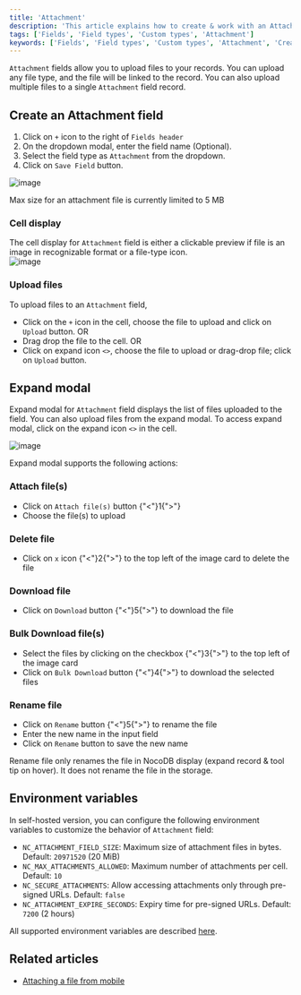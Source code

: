 ```yaml
---
title: 'Attachment'
description: 'This article explains how to create & work with an Attachment field.'
tags: ['Fields', 'Field types', 'Custom types', 'Attachment']
keywords: ['Fields', 'Field types', 'Custom types', 'Attachment', 'Create attachment field']
---
```



`Attachment` fields allow you to upload files to your records. You can upload any file type, and the file will be linked to the record. You can also upload multiple files to a single `Attachment` field record.

## Create an Attachment field
1. Click on `+` icon to the right of `Fields header`
2. On the dropdown modal, enter the field name (Optional).
3. Select the field type as `Attachment` from the dropdown.
4. Click on `Save Field` button.

![image](/img/v2/fields/types/attachment.png)

<Callout type="info">
Max size for an attachment file is currently limited to 5 MB
</Callout>

### Cell display
The cell display for `Attachment` field is either a clickable preview if file is an image in recognizable format or a file-type icon.  
![image](/img/v2/fields/attachment-cell.png)

### Upload files
To upload files to an `Attachment` field, 
- Click on the `+` icon in the cell, choose the file to upload and click on `Upload` button. OR
- Drag drop the file to the cell. OR
- Click on expand icon `<>`, choose the file to upload or drag-drop file; click on `Upload` button.

## Expand modal
Expand modal for `Attachment` field displays the list of files uploaded to the field. You can also upload files from the expand modal. To access expand modal, click on the expand icon `<>` in the cell.

![image](/img/v2/fields/attachment-expand.png)

Expand modal supports the following actions:

### Attach file(s)
- Click on `Attach file(s)` button {"<"}1{">"}
- Choose the file(s) to upload

### Delete file
- Click on `x` icon {"<"}2{">"} to the top left of the image card to delete the file

### Download file
- Click on `Download` button {"<"}5{">"} to download the file

### Bulk Download file(s)
- Select the files by clicking on the checkbox {"<"}3{">"} to the top left of the image card
- Click on `Bulk Download` button {"<"}4{">"} to download the selected files

### Rename file
- Click on `Rename` button {"<"}5{">"} to rename the file
- Enter the new name in the input field
- Click on `Rename` button to save the new name

<Callout type="note">
Rename file only renames the file in NocoDB display (expand record & tool tip on hover). It does not rename the file in the storage.
</Callout>

## Environment variables
In self-hosted version, you can configure the following environment variables to customize the behavior of `Attachment` field:
- `NC_ATTACHMENT_FIELD_SIZE`: Maximum size of attachment files in bytes. Default: `20971520` (20 MiB)
- `NC_MAX_ATTACHMENTS_ALLOWED`: Maximum number of attachments per cell. Default: `10`
- `NC_SECURE_ATTACHMENTS`: Allow accessing attachments only through pre-signed URLs. Default: `false`
- `NC_ATTACHMENT_EXPIRE_SECONDS`: Expiry time for pre-signed URLs. Default: `7200` (2 hours)

All supported environment variables are described [here](/getting-started/self-hosted/environment-variables).

## Related articles
- [Attaching a file from mobile](/views/view-types/form#attaching-a-file-from-mobile-device)
